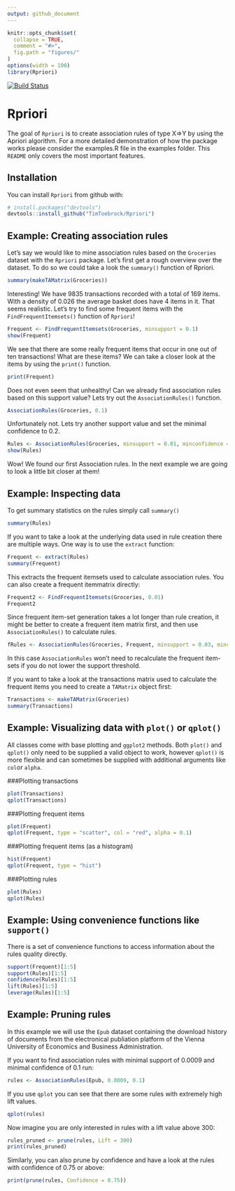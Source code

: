 ```yaml
---
output: github_document
---
```


<!-- README.md is generated from README.Rmd. Please edit that file -->

```r
knitr::opts_chunk$set(
  collapse = TRUE,
  comment = "#>",
  fig.path = "figures/"
)
options(width = 100)
library(Rpriori)
```
[![Build Status](https://travis-ci.org/TimToebrock/Rpriori.svg?branch=master)](https://travis-ci.org/TimToebrock/Rpriori)


# Rpriori

The goal of `Rpriori` is to create association rules of type X=>Y by using the Apriori algorithm. For a more detailed demonstration of how the package works please consider the examples.R file in the examples folder. This `README` only covers the most important features.

## Installation

You can install `Rpriori` from github with:

```r
# install.packages("devtools")
devtools::install_github("TimToebrock/Rpriori")
```

## Example: Creating association rules

Let's say we would like to mine association rules based on the `Groceries` dataset with the 
`Rpriori` package. Let's first get a rough overview over the dataset. To do so we could take a look
the `summary()` function of Rpriori.

```r
summary(makeTAMatrix(Groceries))
```

Interesting! We have 9835 transactions recorded with a total of 169 items. With a density of 0.026
the average basket does have 4 items in it. That seems realistic. Let's try to find some frequent
items with the `FindFrequentItemsets()` function of `Rpriori`!

```r
Frequent <- FindFrequentItemsets(Groceries, minsupport = 0.1)
show(Frequent)
```

We see that there are some really frequent items that occur in one out of ten transactions! What are
these items? We can take a closer look at the items by using the `print()` function.

```r
print(Frequent)
```
Does not even seem that unhealthy! Can we already find association rules based on this support value?
Lets try out the `AssociationRules()` function.

```r
AssociationRules(Groceries, 0.1)
```

Unfortunately not. Lets try another support value and set the minimal confidence to 0.2.

```r
Rules <- AssociationRules(Groceries, minsupport = 0.01, minconfidence = 0.2)
show(Rules)
```
Wow! We found our first Association rules. In the next example we are going to look a little bit
closer at them!

## Example: Inspecting data

To get summary statistics on the rules simply call `summary()`
```r
summary(Rules)
```

If you want to take a look at the underlying data used in rule creation there are multiple ways. One way is to use the `extract` function:
```r
Frequent <- extract(Rules)
summary(Frequent)
```
This extracts the frequent itemsets used to calculate association rules. You can also create a frequent itemmatrix directly:
```r
Frequent2 <- FindFrequentItemsets(Groceries, 0.01)
Frequent2
```
Since frequent item-set generation takes a lot longer than rule creation, it might be better to create a frequent item matrix first, and then use `AssociationRules()` to calculate rules.

```r
fRules <- AssociationRules(Groceries, Frequent, minsupport = 0.03, minconfidence = 0.4)
```
In this case `AssociationRules` won't need to recalculate the frequent item-sets if you do not lower the support threshold.

If you want to take a look at the transactions matrix used to calculate the frequent items you need to create a `TAMatrix` object first:
```r
Transactions <- makeTAMatrix(Groceries)
summary(Transactions)
```

## Example: Visualizing data with `plot()` or `qplot()`

All classes come with base plotting and `ggplot2` methods. Both `plot()` and `qplot()` only need to be supplied a valid object to work, however `qplot()` is more flexible and can sometimes be supplied with additional arguments like `col`or `alpha`.

###Plotting transactions
```r
plot(Transactions)
qplot(Transactions)
```

###Plotting frequent items
```r
plot(Frequent)
qplot(Frequent, type = "scatter", col = "red", alpha = 0.1)
```

###Plotting frequent items (as a histogram)
```r
hist(Frequent)
qplot(Frequent, type = "hist")
```

###Plotting rules
```r
plot(Rules)
qplot(Rules)
```

## Example: Using convenience functions like `support()`

There is a set of convenience functions to access information about the rules quality directly.
```r
support(Frequent)[1:5]
support(Rules)[1:5]
confidence(Rules)[1:5]
lift(Rules)[1:5]
leverage(Rules)[1:5]
```

## Example: Pruning rules

In this example we will use the `Epub` dataset containing the download history of
documents from the electronical publiation platform of the Vienna University of Economics and
Business Administration.

If you want to find association rules with minimal support of 0.0009 and minimal confidence of 0.1 run:
```r
rules <- AssociationRules(Epub, 0.0009, 0.1)
```

If you use `qplot` you can see that there are some rules with extremely high lift values.

```r
qplot(rules)
```


Now imagine you are only interested in rules with a lift value above 300:
```r
rules_pruned <- prune(rules, Lift = 300)
print(rules_pruned)
```

Similarly, you can also prune by confidence and have a look at the rules with confidence 
of 0.75 or above:
```r
print(prune(rules, Confidence = 0.75))
```
